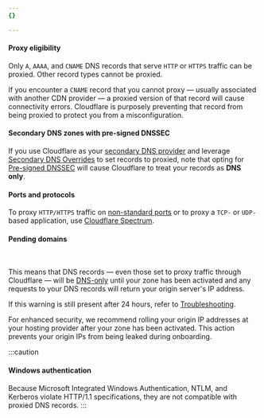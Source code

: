 ```yaml
---
{}

---
```



#### Proxy eligibility

Only `A`, `AAAA`, and `CNAME` DNS records that serve `HTTP` or `HTTPS` traffic can be proxied. Other record types cannot be proxied.

If you encounter a `CNAME` record that you cannot proxy — usually associated with another CDN provider — a proxied version of that record will cause connectivity errors. Cloudflare is purposely preventing that record from being proxied to protect you from a misconfiguration.

#### Secondary DNS zones with pre-signed DNSSEC

If you use Cloudflare as your [secondary DNS provider](/dns/concepts/#dns-setups) and leverage [Secondary DNS Overrides](/dns/zone-setups/zone-transfers/cloudflare-as-secondary/proxy-traffic/) to set records to proxied, note that opting for [Pre-signed DNSSEC](/dns/zone-setups/zone-transfers/cloudflare-as-secondary/dnssec-for-secondary/) will cause Cloudflare to treat your records as **DNS only**.

#### Ports and protocols

To proxy `HTTP/HTTPS` traffic on [non-standard ports](/fundamentals/reference/network-ports/) or to proxy a `TCP-` or `UDP-` based application, use [Cloudflare Spectrum](/spectrum/).

#### Pending domains

<Render file="onboard-warning" product="dns" /> <br/>

This means that DNS records — even those set to proxy traffic through Cloudflare — will be [DNS-only](/dns/proxy-status/#dns-only-records) until your zone has been activated and any requests to your DNS records will return your origin server's IP address.

If this warning is still present after 24 hours, refer to [Troubleshooting](/dns/troubleshooting/).

For enhanced security, we recommend rolling your origin IP addresses at your hosting provider after your zone has been activated. This action prevents your origin IPs from being leaked during onboarding.

:::caution


#### Windows authentication

Because Microsoft Integrated Windows Authentication, NTLM, and Kerberos violate HTTP/1.1 specifications, they are not compatible with proxied DNS records.
:::
